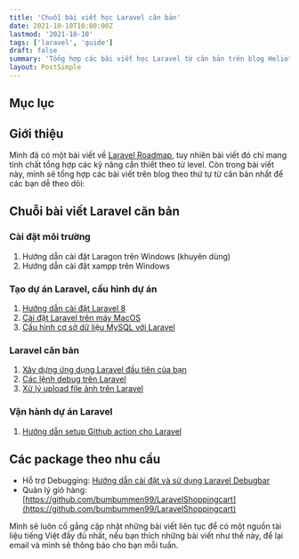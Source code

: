 ```yaml
---
title: 'Chuỗi bài viết học Laravel căn bản'
date: 2021-10-10T10:00:00Z
lastmod: '2021-10-10'
tags: ['laravel', 'guide']
draft: false
summary: 'Tổng hợp các bài viết học Laravel từ căn bản trên blog Heliotech cho các bạn mới bắt đầu'
layout: PostSimple
---
```


## Mục lục

<TOCInline toc={props.toc} exclude="Mục lục" toHeading={3} />

## Giới thiệu

Mình đã có một bài viết về [Laravel Roadmap](/blog/laravel-roadmap), tuy nhiên bài viết đó chỉ mang tính chất tổng hợp các kỹ năng cần thiết theo từ level. Còn trong bài viết này, mình sẽ tổng hợp các bài viết trên blog theo thứ tự từ căn bản nhất để các bạn dễ theo dõi:

## Chuỗi bài viết Laravel căn bản

### Cài đặt môi trường

1. Hướng dẫn cài đặt Laragon trên Windows (khuyên dùng)
2. Hướng dẫn cài đặt xampp trên Windows

### Tạo dự án Laravel, cấu hình dự án

1. [Hướng dẫn cài đặt Laravel 8](/blog/guide-install-laravel-8)
2. [Cài đặt Laravel trên máy MacOS](/blog/install-laravel-on-mac)
3. [Cấu hình cơ sở dữ liệu MySQL với Laravel](/blog/connect-laravel-with-mysql)

### Laravel căn bản

1. [Xây dựng ứng dụng Laravel đầu tiên của bạn](/blog/create-your-first-laravel-app)
2. [Các lệnh debug trên Laravel](/blog/dump-dd-ddd)
3. [Xử lý upload file ảnh trên Laravel](/blog/upload-file-in-laravel)

### Vận hành dự án Laravel

1. [Hướng dẫn setup Github action cho Laravel](/blog/setup-github-action-for-unittest)

## Các package theo nhu cầu

- Hỗ trợ Debugging: [Hướng dẫn cài đặt và sử dụng Laravel Debugbar](/blog/laravel-debugbar)
- Quản lý giỏ hàng: [https://github.com/bumbummen99/LaravelShoppingcart](https://github.com/bumbummen99/LaravelShoppingcart)

Mình sẽ luôn cố gắng cập nhật những bài viết liên tục để có một nguồn tài liệu tiếng Việt đầy đủ nhất, nếu bạn thích những bài viết như thế này, để lại email và mình sẽ thông báo cho bạn mỗi tuần.

<BlogNewsletterForm />

